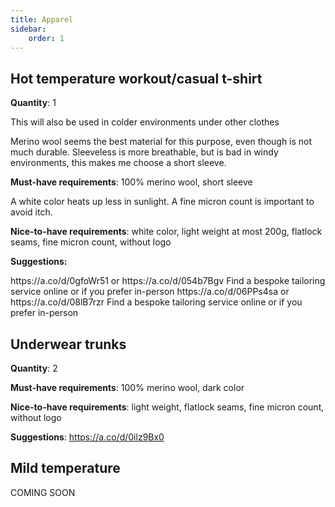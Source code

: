```yaml
---
title: Apparel
sidebar:
    order: 1
---
```



## Hot temperature workout/casual t-shirt

**Quantity**: 1

This will also be used in colder environments under other clothes

Merino wool seems the best material for this purpose, even though is not much durable.
Sleeveless is more breathable, but is bad in windy environments, this makes me choose a short sleeve.

**Must-have requirements**: 100% merino wool, short sleeve

A white color heats up less in sunlight.
A fine micron count is important to avoid itch.

**Nice-to-have requirements**: white color, light weight at most 200g, flatlock seams, fine micron count, without logo

**Suggestions:**
<Tabs>
<TabItem label="For men">

<Tabs>
<TabItem label="Medium budget">https://a.co/d/0gfoWr51 or https://a.co/d/054b7Bgv</TabItem>
<TabItem label="Very High budget">Find a bespoke tailoring service online or if you prefer in-person</TabItem>
</Tabs>

</TabItem>
<TabItem label="For women">

<Tabs>
<TabItem label="Medium budget">https://a.co/d/06PPs4sa or https://a.co/d/08lB7rzr</TabItem>
<TabItem label="Very High budget">Find a bespoke tailoring service online or if you prefer in-person</TabItem>
</Tabs>

</TabItem>
</Tabs>

## Underwear trunks

**Quantity**: 2

**Must-have requirements**: 100% merino wool, dark color

**Nice-to-have requirements**: light weight, flatlock seams, fine micron count, without logo

**Suggestions**: https://a.co/d/0ilz9Bx0

## Mild temperature

COMING SOON